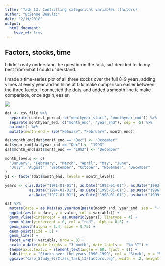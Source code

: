 ```yaml
---
title: 'Task 13: Controlling categorical variables (factors)'
author: "Etienne Beaulac"
date: "2/19/2018"
output: 
  html_document:
    keep_md: true
---
```


## Factors, stocks, time

I didn't really understand the question in the task, so I decided to do my best from what I could understand. 

I made a time-series plot of all three stocks over the full 8-9 years, adding vlines at every year and an hline at 0 to make comparison easier between the three facets. I connected the dots, and added a smooth line to make comparison, once again, easier.

![](factors.png)

```r
dat <- csv_file %>% 
  separate(contest_period, c("monthyear_start", "monthyear_end")) %>% 
  separate(monthyear_end, c("month_end", "year_end"), sep = -5) %>% 
  na.omit() %>% 
  mutate(month_end = sub("Febuary", "February", month_end))

dat$month_end[dat$month_end == "Dec"] <- "December"
dat$year_end[dat$year_end == "Dec"] <- "1993"
dat$month_end[dat$month_end == "1993"] <- "December"

month_levels <- c(
  "January", "February", "March", "April", "May", "June", 
  "July", "August", "September", "October", "November", "December"
)
y1 <- factor(dat$month_end, levels = month_levels)

years <- c(as.Date("1991-01-01"), as.Date("1992-01-01"), as.Date("1993-01-01"), 
           as.Date("1994-01-01"), as.Date("1995-01-01"), as.Date("1996-01-01"),
           as.Date("1997-01-01"), as.Date("1998-01-01"), as.Date("1999-01-01"))

dat %>% 
  mutate(date = as.Date(as.yearmon(paste(month_end, year_end, sep = "-"), "%B-%Y"), format = "%b-%Y")) %>% 
  ggplot(aes(x = date, y = value, col = variable)) +
  geom_vline(xintercept = as.numeric(years), linetype = 4) + 
  geom_hline(yintercept = 0, col = "red", alpha = 0.5) +
  geom_smooth(alpha = 0.4, size = 0.75) +
  geom_point(size = 3) +
  geom_line() +
  facet_wrap(~ variable, nrow = 3) +
  scale_x_date(date_breaks = "3 month", date_labels =  "%b %Y") +
  theme(axis.text.x = element_text(angle = 60, hjust = 1)) +
  labs(title = "Stocks over the years 1990-1999", col = "Stock", y = "Value", x = "Date") +
  ggsave("Case_Study_07/Class_Task_13/factors.png", width = 12, height = 6)

```